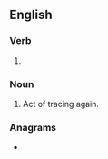 ==English==

===Verb===
{{head|en|present participle}}

# {{present participle of|retrace|lang=en|nocat=1}}

===Noun===
{{en-noun}}

# Act of tracing again.

===Anagrams===
* {{anagrams|en|a=aceginrrt|arrecting|cratering|recrating|terracing}}